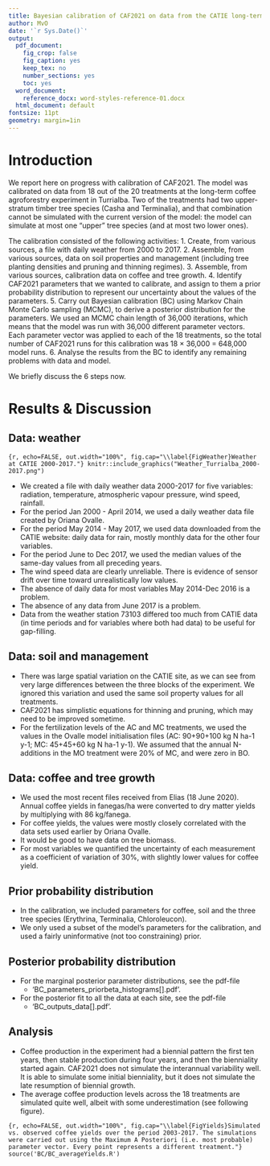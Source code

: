 ```yaml
---
title: Bayesian calibration of CAF2021 on data from the CATIE long-term experiment in Turrialba, Costa Rica
author: MvO
date: '`r Sys.Date()`'
output:
  pdf_document:
    fig_crop: false
    fig_caption: yes
    keep_tex: no
    number_sections: yes
    toc: yes
  word_document:
    reference_docx: word-styles-reference-01.docx
  html_document: default
fontsize: 11pt
geometry: margin=1in
---
```


# Introduction

We report here on progress with calibration of CAF2021. The model was calibrated on data from 18 out of the 20 treatments at the long-term coffee agroforestry experiment in Turrialba. Two of the treatments had two upper-stratum timber tree species (Casha and Terminalia), and that combination cannot be simulated with the current version of the model: the model can simulate at most one "upper" tree species (and at most two lower ones).

The calibration consisted of the following activities:
1. Create, from various sources, a file with daily weather from 2000 to 2017.
2. Assemble, from various sources, data on soil properties and management (including tree planting densities and pruning and thinning regimes).
3. Assemble, from various sources, calibration data on coffee and tree growth.
4. Identify CAF2021 parameters that we wanted to calibrate, and assign to them a prior probability distribution to represent our uncertainty about the values of the parameters.
5. Carry out Bayesian calibration (BC) using Markov Chain Monte Carlo sampling (MCMC), to derive a posterior distribution for the parameters. We used an MCMC chain length of 36,000 iterations, which means that the model was run with 36,000 different parameter vectors. Each parameter vector was applied to each of the 18 treatments, so the total number of CAF2021 runs for this calibration was 18 $\times$ 36,000 = 648,000 model runs.
6. Analyse the results from the BC to identify any remaining problems with data and model.

We briefly discuss the 6 steps now.

# Results & Discussion

## Data: weather

```{r, echo=FALSE, out.width="100%", fig.cap="\\label{FigWeather}Weather at CATIE 2000-2017."}
knitr::include_graphics("Weather_Turrialba_2000-2017.png")
```

- We created a file with daily weather data 2000-2017 for five variables: radiation, temperature, atmospheric vapour pressure, wind speed, rainfall.
- For the period Jan 2000 - April 2014, we used a daily weather data file created by Oriana Ovalle.
- For the period May 2014 - May 2017, we used data downloaded from the CATIE website: daily data for rain, mostly monthly data for the other four variables.
- For the period June to Dec 2017, we used the median values of the same-day values from all preceding years.
- The wind speed data are clearly unreliable. There is evidence of sensor drift over time toward unrealistically low values.
- The absence of daily data for most variables May 2014-Dec 2016 is a problem.
- The absence of any data from June 2017 is a problem.
- Data from the weather station 73103 differed too much from CATIE data (in time periods and for variables where both had data) to be useful for gap-filling.

## Data: soil and management

- There was large spatial variation on the CATIE site, as we can see from very large differences between the three blocks of the experiment. We ignored this variation and used the same soil property values for all treatments.
- CAF2021 has simplistic equations for thinning and pruning, which may need to be improved sometime.
- For the fertilization levels of the AC and MC treatments, we used the values in the Ovalle model initialisation files (AC: 90+90+100 kg N ha-1 y-1; MC: 45+45+60 kg N ha-1 y-1). We assumed that the annual N-additions in the MO treatment were 20% of MC, and were zero in BO.

## Data: coffee and tree growth

- We used the most recent files received from Elias (18 June 2020). Annual coffee yields in fanegas/ha were converted to dry matter yields by multiplying with 86 kg/fanega.
- For coffee yields, the values were mostly closely correlated with the data sets used earlier by Oriana Ovalle.
- It would be good to have data on tree biomass.
- For most variables we quantified the uncertainty of each measurement as a coefficient of variation of 30%, with slightly lower values for coffee yield.

## Prior probability distribution

- In the calibration, we included parameters for coffee, soil and the three tree species (Erythrina, Terminalia, Chloroleucon).
- We only used a subset of the model's parameters for the calibration, and used a fairly uninformative (not too constraining) prior.

## Posterior probability distribution

- For the marginal posterior parameter distributions, see the pdf-file
  - 'BC_parameters_priorbeta_histograms[].pdf'.
- For the posterior fit to all the data at each site, see the pdf-file
  - 'BC_outputs_data[].pdf'.

## Analysis

- Coffee production in the experiment had a biennial pattern the first ten years, then stable production during four years, and then the bienniality started again. CAF2021 does not simulate the interannual variability well. It is able to simulate some initial bienniality, but it does not simulate the late resumption of biennial growth.
- The average coffee production levels across the 18 treatments are simulated quite well, albeit with some underestimation (see following figure).

```{r, echo=FALSE, out.width="100%", fig.cap="\\label{FigYields}Simulated vs. observed coffee yields over the period 2003-2017. The simulations were carried out using the Maximum A Posteriori (i.e. most probable) parameter vector. Every point represents a different treatment."}
source('BC/BC_averageYields.R')
```

